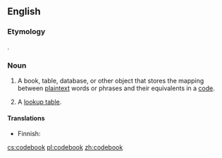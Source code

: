 ==English==

===Etymology===
{{compound|code|book|lang=en}}.

===Noun===
{{en-noun}}

# {{label|en|cryptography}} A book, table, database, or other object that stores the mapping between [[plaintext]] words or phrases and their equivalents in a [[code]].
# {{label|en|computer science}} A [[lookup table]].

====Translations====
{{trans-top|cryptography: mapping between plaintext and code}}
* Finnish: {{t|fi|salakirjoitusavain}}
{{trans-mid}}
{{trans-bottom}}

{{trans-see|computing: lookup table|lookup table}}

[[cs:codebook]]
[[pl:codebook]]
[[zh:codebook]]